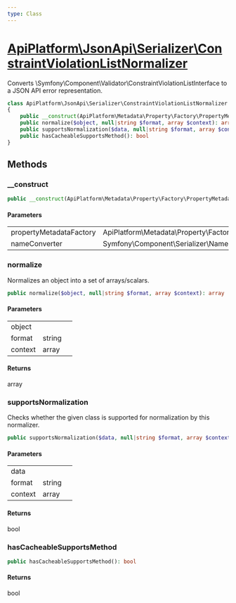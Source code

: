 ```yaml
---
type: Class
---
```


# [ApiPlatform\JsonApi\Serializer\ConstraintViolationListNormalizer](/docs/reference/JsonApi/Serializer/ConstraintViolationListNormalizer)

Converts \Symfony\Component\Validator\ConstraintViolationListInterface to a JSON API error representation.


```php
class ApiPlatform\JsonApi\Serializer\ConstraintViolationListNormalizer implements Symfony\Component\Serializer\Normalizer\NormalizerInterface, Symfony\Component\Serializer\Normalizer\CacheableSupportsMethodInterface
{
    public __construct(ApiPlatform\Metadata\Property\Factory\PropertyMetadataFactoryInterface $propertyMetadataFactory, null|Symfony\Component\Serializer\NameConverter\NameConverterInterface $nameConverter)
    public normalize($object, null|string $format, array $context): array
    public supportsNormalization($data, null|string $format, array $context): bool
    public hasCacheableSupportsMethod(): bool
}
```
## Methods

### __construct



```php
public __construct(ApiPlatform\Metadata\Property\Factory\PropertyMetadataFactoryInterface $propertyMetadataFactory, null|Symfony\Component\Serializer\NameConverter\NameConverterInterface $nameConverter)
```

#### Parameters

<table><tbody>
<tr><td>propertyMetadataFactory</td><td>ApiPlatform\Metadata\Property\Factory\PropertyMetadataFactoryInterface</td><td></td></tr><tr><td>nameConverter</td><td>Symfony\Component\Serializer\NameConverter\NameConverterInterface</td><td></td></tr>
</tbody>
</table>

### normalize

Normalizes an object into a set of arrays/scalars.

```php
public normalize($object, null|string $format, array $context): array
```

#### Parameters

<table><tbody>
<tr><td>object</td><td></td><td></td></tr><tr><td>format</td><td>string</td><td></td></tr><tr><td>context</td><td>array</td><td></td></tr>
</tbody>
</table>

#### Returns

array

### supportsNormalization

Checks whether the given class is supported for normalization by this normalizer.

```php
public supportsNormalization($data, null|string $format, array $context): bool
```

#### Parameters

<table><tbody>
<tr><td>data</td><td></td><td></td></tr><tr><td>format</td><td>string</td><td></td></tr><tr><td>context</td><td>array</td><td></td></tr>
</tbody>
</table>

#### Returns

bool

### hasCacheableSupportsMethod



```php
public hasCacheableSupportsMethod(): bool
```

#### Returns

bool
